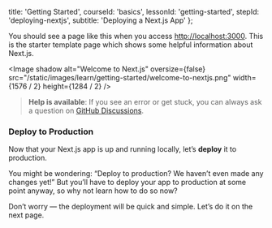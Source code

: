 
  title: 'Getting Started',
  courseId: 'basics',
  lessonId: 'getting-started',
  stepId: 'deploying-nextjs',
  subtitle: 'Deploying a Next.js App'
};

You should see a page like this when you access [http://localhost:3000](http://localhost:3000). This is the starter template page which shows some helpful information about Next.js.

<Image
  shadow
  alt="Welcome to Next.js"
  oversize={false}
  src="/static/images/learn/getting-started/welcome-to-nextjs.png"
  width={1576 / 2}
  height={1284 / 2}
/>

> **Help is available**: If you see an error or get stuck, you can always ask a question on [GitHub Discussions](https://github.com/zeit/next.js/discussions).

### Deploy to Production

Now that your Next.js app is up and running locally, let’s **deploy** it to production.

You might be wondering: “Deploy to production? We haven’t even made any changes yet!” But you’ll have to deploy your app to production at some point anyway, so why not learn how to do so now?

Don’t worry — the deployment will be quick and simple. Let’s do it on the next page.

